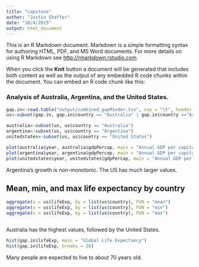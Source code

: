 ```yaml
---
title: "capstone"
author: "Justin Shaffer"
date: "10/4/2015"
output: html_document
---
```


This is an R Markdown document. Markdown is a simple formatting syntax for authoring HTML, PDF, and MS Word documents. For more details on using R Markdown see <http://rmarkdown.rstudio.com>.

When you click the **Knit** button a document will be generated that includes both content as well as the output of any embedded R code chunks within the document. You can embed an R code chunk like this:

### Analysis of Australia, Argentina, and the United States.

```r
gap.in<-read.table("output/combined_gapMinder.tsv", sep = "\t", header = T)
us<-subset(gap.in, gap.in$country == "Australia" | gap.in$country =="Argentina"| gap.in$country == "United States")

australia<-subset(us, us$country == "Australia")
argentina<-subset(us, us$country == "Argentina")
unitedstates<-subset(us, us$country == "United States")

plot(australia$year, australia$gdpPercap, main = "Annual GDP per capita - Australia")
plot(argentina$year, argentina$gdpPercap, main = "Annual GDP per capita - Argentina")
plot(unitedstates$year, unitedstates$gdpPercap, main = "Annual GDP per capita - USA")

```

Argentina's growth is non-monotonic. The US has much larger values.

## Mean, min, and max life expectancy by country
```r
aggregate(x = us$lifeExp, by = list(us$country), FUN = "mean")
aggregate(x = us$lifeExp, by = list(us$country), FUN = "min")
aggregate(x = us$lifeExp, by = list(us$country), FUN = "max")



```

Australia has the highest values, followed by the United States.

```r

hist(gap.in$lifeExp, main = "Global Life Expectancy")
hist(gap.in$lifeExp, breaks = 30)
```
Many people are expected to live to about 70 years old.
